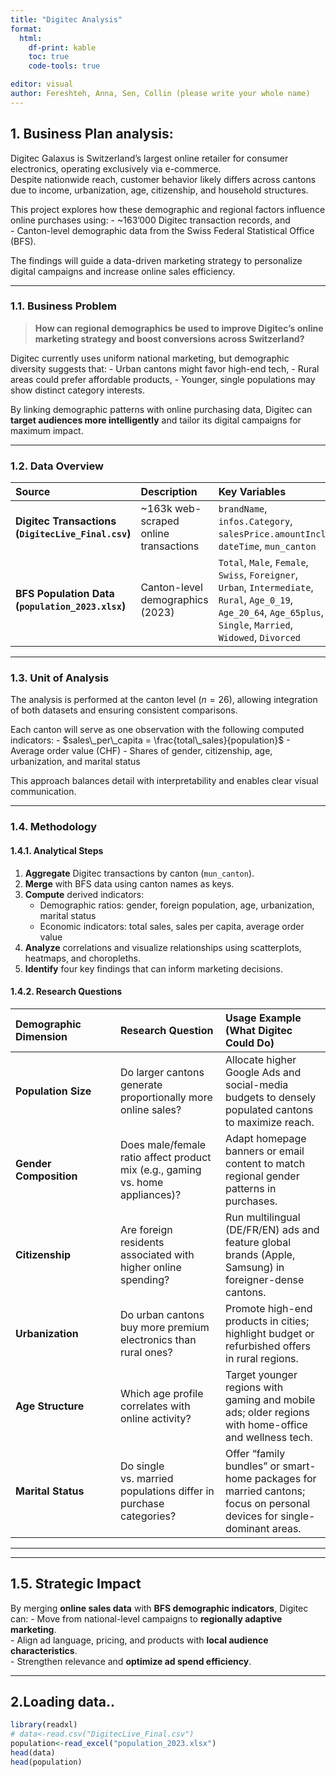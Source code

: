 ```yaml
---
title: "Digitec Analysis"
format:
  html:
    df-print: kable
    toc: true
    code-tools: true

editor: visual
author: Fereshteh, Anna, Sen, Collin (please write your whole name)
---
```


## 1. Business Plan analysis:

Digitec Galaxus is Switzerland’s largest online retailer for consumer electronics, operating exclusively via e-commerce.\
Despite nationwide reach, customer behavior likely differs across cantons due to income, urbanization, age, citizenship, and household structures.

This project explores how these demographic and regional factors influence online purchases using: - \~163’000 Digitec transaction records, and\
- Canton-level demographic data from the Swiss Federal Statistical Office (BFS).

The findings will guide a data-driven marketing strategy to personalize digital campaigns and increase online sales efficiency.

------------------------------------------------------------------------

### 1.1. Business Problem

> **How can regional demographics be used to improve Digitec’s online marketing strategy and boost conversions across Switzerland?**

Digitec currently uses uniform national marketing, but demographic diversity suggests that: - Urban cantons might favor high-end tech, - Rural areas could prefer affordable products, - Younger, single populations may show distinct category interests.

By linking demographic patterns with online purchasing data, Digitec can **target audiences more intelligently** and tailor its digital campaigns for maximum impact.

------------------------------------------------------------------------

### 1.2. Data Overview

| Source | Description | Key Variables |
|:---|:---|:---|
| **Digitec Transactions (`DigitecLive_Final.csv`)** | \~163k web-scraped online transactions | `brandName`, `infos.Category`, `salesPrice.amountIncl`, `dateTime`, `mun_canton` |
| **BFS Population Data (`population_2023.xlsx`)** | Canton-level demographics (2023) | `Total`, `Male`, `Female`, `Swiss`, `Foreigner`, `Urban`, `Intermediate`, `Rural`, `Age_0_19`, `Age_20_64`, `Age_65plus`, `Single`, `Married`, `Widowed`, `Divorced` |

------------------------------------------------------------------------

### 1.3. Unit of Analysis

The analysis is performed at the canton level ($n = 26$), allowing integration of both datasets and ensuring consistent comparisons.

Each canton will serve as one observation with the following computed indicators: - $sales\_per\_capita = \frac{total\_sales}{population}$ - Average order value (CHF) - Shares of gender, citizenship, age, urbanization, and marital status

This approach balances detail with interpretability and enables clear visual communication.

------------------------------------------------------------------------

### 1.4. Methodology

#### 1.4.1. Analytical Steps

1.  **Aggregate** Digitec transactions by canton (`mun_canton`).\
2.  **Merge** with BFS data using canton names as keys.\
3.  **Compute** derived indicators:
    -   Demographic ratios: gender, foreign population, age, urbanization, marital status
    -   Economic indicators: total sales, sales per capita, average order value\
4.  **Analyze** correlations and visualize relationships using scatterplots, heatmaps, and choropleths.\
5.  **Identify** four key findings that can inform marketing decisions.

#### 1.4.2. Research Questions

| Demographic Dimension | Research Question | Usage Example (What Digitec Could Do) |
|:---|:---|:---|
| **Population Size** | Do larger cantons generate proportionally more online sales? | Allocate higher Google Ads and social-media budgets to densely populated cantons to maximize reach. |
| **Gender Composition** | Does male/female ratio affect product mix (e.g., gaming vs. home appliances)? | Adapt homepage banners or email content to match regional gender patterns in purchases. |
| **Citizenship** | Are foreign residents associated with higher online spending? | Run multilingual (DE/FR/EN) ads and feature global brands (Apple, Samsung) in foreigner-dense cantons. |
| **Urbanization** | Do urban cantons buy more premium electronics than rural ones? | Promote high-end products in cities; highlight budget or refurbished offers in rural regions. |
| **Age Structure** | Which age profile correlates with online activity? | Target younger regions with gaming and mobile ads; older regions with home-office and wellness tech. |
| **Marital Status** | Do single vs. married populations differ in purchase categories? | Offer “family bundles” or smart-home packages for married cantons; focus on personal devices for single-dominant areas. |

------------------------------------------------------------------------

------------------------------------------------------------------------

## 1.5. Strategic Impact

By merging **online sales data** with **BFS demographic indicators**, Digitec can: - Move from national-level campaigns to **regionally adaptive marketing**.\
- Align ad language, pricing, and products with **local audience characteristics**.\
- Strengthen relevance and **optimize ad spend efficiency**.

------------------------------------------------------------------------

## 2.Loading data..

```r

library(readxl)
# data<-read.csv("DigitecLive_Final.csv")
population<-read_excel("population_2023.xlsx")
head(data)
head(population)

```
